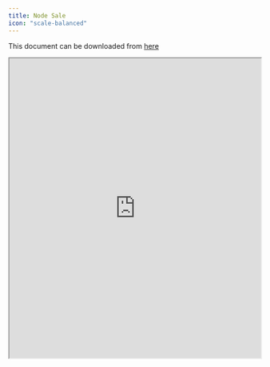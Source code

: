 ```yaml
---
title: Node Sale
icon: "scale-balanced"
---
```

This document can be downloaded from [here](https://docs.google.com/document/d/1TI5_a5lCRSLkyNBVI94C1OaOvg85wbjN8dI5cbYMk9o/preview)

<iframe src="https://docs.google.com/document/d/1TI5_a5lCRSLkyNBVI94C1OaOvg85wbjN8dI5cbYMk9o/preview" width="100%" height="600px"></iframe>